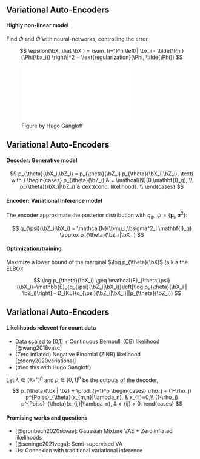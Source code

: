 
```r

```

## Variational Auto-Encoders
   
#### Highly non-linear model

Find $\Phi$ and $\tilde\Phi$ with \emphase{two} neural-networks, controlling the error.

$$
\epsilon(\bX, \hat \bX ) = \sum_{i=1}^n \left\| \bx_i - \tilde{\Phi}(\Phi(\bx_i)) \right\|^2 + \text{regularization}(\Phi, \tilde{\Phi})
$$

![Figure by Hugo Gangloff](vae_fig/vae_scheme.pdf)

## Variational Auto-Encoders

#### Decoder: Generative model

\vspace{-.5cm}

$$
p_{\theta}(\bX_i,\bZ_i) = p_{\theta}(\bZ_i) p_{\theta}(\bX_i|\bZ_i), \text{ with }
\begin{cases}
p_{\theta}(\bZ_i) & = \mathcal{N}(0,\mathbf{I}_q), \\
p_{\theta}(\bX_i|\bZ_i) & \text{cond. likelihood}. \\
\end{cases}
$$

#### Encoder: Variational Inference model

The encoder approximate the posterior distribution with $q_\psi$, $\psi=\{{\boldsymbol\mu}_i,{\boldsymbol\sigma}^2\}$:

$$
q_{\psi}(\bZ_i|\bX_i) = \mathcal{N}(\bmu_i,\bsigma^2_i \mathbf{I}_q) \approx p_{\theta}(\bZ_i|\bX_i)
$$

#### Optimization/training

Maximize a lower bound of the marginal $\log p_{\theta}(\bX)$ (a.k.a the ELBO):

\vspace{-.5cm}

$$
\log p_{\theta}(\bX_i) \geq \mathcal{E}_{\theta,\psi}(\bX_i)=\mathbb{E}_{q_{\psi}(\bZ_i|\bX_i)}\left[\log
p_{\theta}(\bX_i | \bZ_i)\right] - D_{KL}(q_{\psi}(\bZ_i|\bX_i)||p_{\theta}(\bZ_i))
$$

## Variational Auto-Encoders

#### Likelihoods relevent for count data

  - Data scaled to [0,1] + Continuous Bernoulli (CB) likelihood [@wang2018vasc]
  - (Zero Inflated) Negative Binomial (ZINB) likelihood [@dony2020variational]
  - \emphase{(Zero Inflated) Poisson likelihood} (tried this with Hugo Gangloff)

Let $\lambda\in(\mathbb{R}^+_*)^p$ and $\rho\in[0,1]^p$ be the outputs of the decoder,
$$
p_{\theta}(\bx | \bz) = \prod_{j=1}^p 
\begin{cases} 
\rho_j + (1-\rho_j) p^{Poiss}_{\theta}(x_{m,n}|\lambda_n), & x_{ij}=0,\\
(1-\rho_j) p^{Poiss}_{\theta}(x_{ij}|\lambda_n), & x_{ij} > 0.
\end{cases}
$$

#### Promising works and questions

  - [@gronbech2020scvae]: Gaussian Mixture VAE + Zero inflated likelihoods 
  - [@seninge2021vega]: Semi-supervised VA
  - Us: Connexion with traditional variational inference

